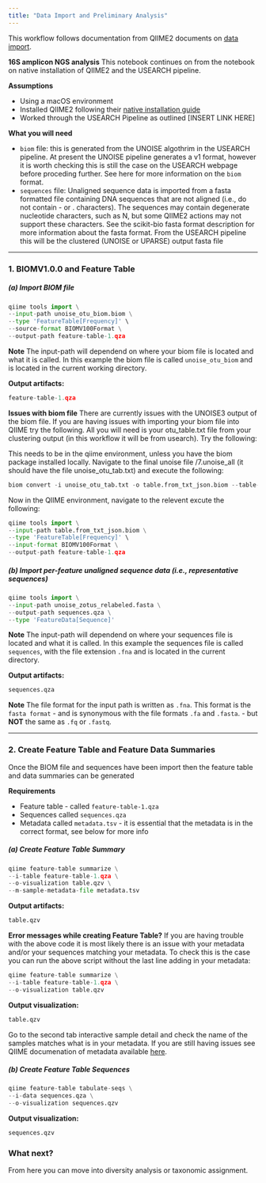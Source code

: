 ```yaml
---
title: "Data Import and Preliminary Analysis"
---
```


This workflow follows documentation from QIIME2 documents on [data import](https://docs.qiime2.org/2017.12/tutorials/importing/). 

**16S amplicon NGS analysis**
This notebook continues on from the notebook on native installation of QIIME2 and the USEARCH pipeline.

**Assumptions**

* Using a macOS environment
* Installed QIIME2 following their [native installation guide](https://docs.qiime2.org/2017.12/install/native/)
* Worked through the USEARCH Pipeline as outlined [INSERT LINK HERE]

**What you will need**

* `biom` file: this is generated from the UNOISE algothrim in the USEARCH pipeline. At present the UNOISE pipeline generates a v1 format, however it is worth checking this is still the case on the USEARCH webpage before proceding further. See here for more information on the `biom` format.
* `sequences` file: Unaligned sequence data is imported from a fasta formatted file containing DNA sequences that are not aligned (i.e., do not contain - or . characters). The sequences may contain degenerate nucleotide characters, such as N, but some QIIME2 actions may not support these characters. See the scikit-bio fasta format description for more information about the fasta format. From the USEARCH pipeline this will be the clustered (UNOISE or UPARSE) output fasta file

***

### 1. BIOMV1.0.0 and Feature Table

##### (a) Import BIOM file

```python
qiime tools import \
--input-path unoise_otu_biom.biom \
--type 'FeatureTable[Frequency]' \
--source-format BIOMV100Format \
--output-path feature-table-1.qza
```

<div class="alert alert-info">
**Note** The input-path will dependend on where your biom file is located and what it is called. In this example the biom file is called `unoise_otu_biom` and is located in the current working directory.</div>

**Output artifacts:**
```python
feature-table-1.qza
```
<div class="alert alert-danger">
**Issues with biom file**
There are currently issues with the UNOISE3 output of the biom file. If you are having issues with importing your biom file into QIIME try the following. All you will need is your otu_table.txt file from your clustering output (in this workflow it will be from usearch). Try the following:

This needs to be in the qiime environment, unless you have the biom package installed locally. 
Navigate to the final unoise file /7.unoise_all (it should have the file unoise_otu_tab.txt) and execute the following:
```python
biom convert -i unoise_otu_tab.txt -o table.from_txt_json.biom --table-type="OTU table" --to-json
```

Now in the QIIME environment, navigate to the relevent excute the following:
```python
qiime tools import \
--input-path table.from_txt_json.biom \
--type 'FeatureTable[Frequency]' \
--input-format BIOMV100Format \
--output-path feature-table-1.qza
```
</div>

##### (b) Import per-feature unaligned sequence data (i.e., representative sequences)

```python
qiime tools import \
--input-path unoise_zotus_relabeled.fasta \
--output-path sequences.qza \
--type 'FeatureData[Sequence]'
```

<div class="alert alert-info">
**Note** The input-path will dependend on where your sequences file is located and what it is called. In this example the sequences file is called `sequences`, with the file extension `.fna` and is located in the current directory.</div>

**Output artifacts:**
```python
sequences.qza
```

<div class="alert alert-info">
**Note** The file format for the input path is written as `.fna`. This format is the `fasta format` - and is synonymous with the file formats `.fa` and `.fasta`. - but **NOT** the same as `.fq` or `.fastq`.</div>

***

### 2. Create Feature Table and Feature Data Summaries
Once the BIOM file and sequences have been import then the feature table and data summaries can be generated

**Requirements**

* Feature table - called `feature-table-1.qza`
* Sequences called `sequences.qza`
* Metadata called `metadata.tsv` - it is essential that the metadata is in the correct format, see below for more info

##### (a) Create Feature Table Summary

```python
qiime feature-table summarize \
--i-table feature-table-1.qza \
--o-visualization table.qzv \
--m-sample-metadata-file metadata.tsv
```

**Output artifacts:**
```python
table.qzv
```
<div class="alert alert-danger">
**Error messages while creating Feature Table?**
If you are having trouble with the above code it is most likely there is an issue with your metadata and/or your sequences matching your metadata. To check this is the case you can run the above script without the last line adding in your metadata:
```python
qiime feature-table summarize \
--i-table feature-table-1.qza \
--o-visualization table.qzv 
```

**Output visualization:**
```python
table.qzv
```
Go to the second tab interactive sample detail and check the name of the samples matches what is in your metadata. If you are still having issues see QIIME documenation of metadata available [here](https://docs.qiime2.org/2017.12/tutorials/metadata/).</div>

##### (b) Create Feature Table Sequences
```python
qiime feature-table tabulate-seqs \
--i-data sequences.qza \
--o-visualization sequences.qzv
```
**Output visualization:**
```python
sequences.qzv
```

### What next?
From here you can move into diversity analysis or taxonomic assignment.